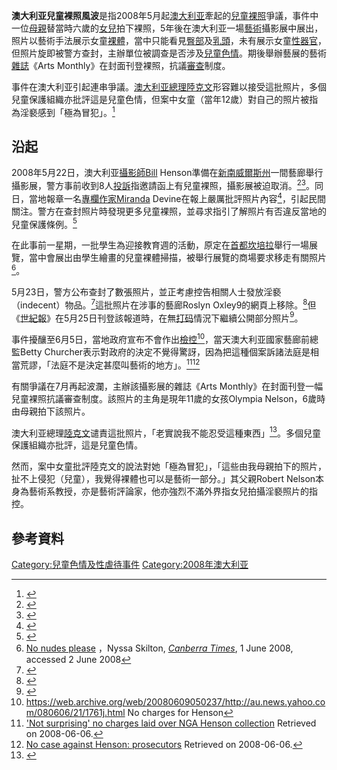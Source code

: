 '''澳大利亚兒童裸照風波'''是指2008年5月起[[澳大利亚|澳大利亚]]牽起的[[兒童|兒童]][[裸照|裸照]]爭議，事件中一位[[母親|母親]]替當時六歲的[[女兒|女兒]]拍下裸照，5年後在澳大利亚一場[[藝術|藝術]]攝影展中展出，照片以藝術手法展示女童[[裸體|裸體]]，當中只能看見[[臀部|臀部]]及[[乳頭|乳頭]]，未有展示女童[[性器官|性器官]]，但照片旋即被警方查封，主辦單位被調查是否涉及[[兒童色情|兒童色情]]。期後舉辦藝展的藝術[[雜誌|雜誌]]《Arts Monthly》在封面刊登裸照，抗議[[審查|審查]]制度。

事件在澳大利亚引起連串爭議。[[澳大利亞總理|澳大利亚總理]][[陸克文|陸克文]]形容難以接受這批照片，多個兒童保護組織亦批評這是兒童色情，但案中女童（當年12歲）對自己的照片被指為淫褻感到「極為冒犯」。<ref name=SMH.com>{{Cite web |url=http://news.smh.com.au/national/pm-very-rude-about-my-nude-photo-girl-20080707-32sh.html |title=PM very rude about my nude photo: girl |publisher=The Sydney Morning Herald |date=2008-07-07 |archivedate=2009-06-03 |archiveurl=https://web.archive.org/web/20090603062429/http://news.smh.com.au/national/pm-very-rude-about-my-nude-photo-girl-20080707-32sh.html |deadurl=no }}</ref>　

== 沿起 ==
2008年5月22日，澳大利亚[[攝影師|攝影師]]Bill Henson準備在[[新南威爾斯州|新南威爾斯州]]一間藝廊舉行攝影展，警方事前收到8人[[投訴|投訴]]指邀請函上有兒童裸照，攝影展被迫取消。<ref>{{cite news |last=Tovey |first=Josephine |coauthors=Kennedy, Les; Welch, Dylan |date=May 24, 2008 |title=Art obscenity charges |work=[[The_Sydney_Morning_Herald|The Sydney Morning Herald]] |url=http://www.smh.com.au/news/arts/henson-finds-support-over-photos/2008/05/23/1211183097197.html |accessdate=2008-05-28 |archivedate=2008-07-13 |archiveurl=https://web.archive.org/web/20080713043449/http://www.smh.com.au/news/arts/henson-finds-support-over-photos/2008/05/23/1211183097197.html |dead-url=no }}</ref><ref>{{cite news |title=Gallery: Nude children exhibit shut |work=[[News.com.au|News.com.au]] |url=http://www.news.com.au/gallery/0,22056,5031912-5010140,00.html |accessdate=2008-05-28 |deadurl=yes |archiveurl=https://web.archive.org/web/20080525213842/http://www.news.com.au/gallery/0%2C22056%2C5031912-5010140%2C00.html |archivedate=2008-05-25 }}</ref>。同日，當地報章一名[[專欄作家|專欄作家]]Miranda Devine在報上嚴厲批評照片內容<ref>{{cite news |last=Devine |first=Miranda |date=2008-05-22 |title=Moral backlash over sexing up of our children |publisher=[[The_Sydney_Morning_Herald|The Sydney Morning Herald]] |url=http://www.smh.com.au/articles/2008/05/21/1211182891875.html?page=3 |accessdate=2008-06-16 |archivedate=2016-03-03 |archiveurl=https://web.archive.org/web/20160303183127/http://www.smh.com.au/articles/2008/05/21/1211182891875.html?page=3 |dead-url=no }}</ref>，引起民間關注。警方在查封照片時發現更多兒童裸照，並尋求指引了解照片有否違反當地的兒童保護條例。<ref>{{Cite web |url=http://www.aifs.gov.au/nch/resources/legislation/legislation.html |title=存档副本 |accessdate=2008-07-07 |archivedate=2009-07-11 |archiveurl=https://web.archive.org/web/20090711023525/http://www.aifs.gov.au/nch/resources/legislation/legislation.html |dead-url=no }}</ref>

在此事前一星期，一批學生為迎接教育週的活動，原定在[[首都|首都]][[坎培拉|坎培拉]]舉行一場展覽，當中會展出由學生繪畫的兒童裸體掃描，被舉行展覽的商場要求移走有關照片<ref>[http://canberra.yourguide.com.au/news/local/news/general/no-nudes-please/780629.aspx No nudes please] {{Wayback|url=http://canberra.yourguide.com.au/news/local/news/general/no-nudes-please/780629.aspx |date=20080601182415 }}，Nyssa Skilton, ''[[Canberra_Times|Canberra Times]]'', 1 June 2008, accessed 2 June 2008</ref>。

5月23日，警方公布查封了數張照片，並正考慮控告相關人士發放淫褻（indecent）物品。<ref name="Kennedy">{{cite news |last=Kennedy |first=Les |date=May 23, 2008 |title=Henson show charges |work=[[The_Sydney_Morning_Herald|The Sydney Morning Herald]] |url=http://www.smh.com.au/news/arts/henson-show-charges/2008/05/23/1211183060208.html |accessdate=2008-05-28 |archivedate=2018-05-15 |archiveurl=https://web.archive.org/web/20180515090830/https://www.smh.com.au/news/arts/henson-show-charges/2008/05/23/1211183060208.html |dead-url=no }}</ref>這批照片在涉事的藝廊Roslyn Oxley9的網頁上移除。<ref name="roslynoxley9">{{cite web |title=Bell Henson, 2008 |work=Roslyn Oxley9 Gallery |url=http://www.roslynoxley9.com.au/artists/18/Bill_Henson/1098/ |accessdate=2008-05-28 |archivedate=2019-06-12 |archiveurl=https://web.archive.org/web/20190612090912/https://www.roslynoxley9.com.au/artists/18/Bill_Henson/1098/ |dead-url=no }}</ref>但《[[世紀報|世紀報]]》在5月25日刊登該報道時，在無[[马赛克_(影像处理)|打码]]情況下繼續公開部分照片<ref name="Elder">{{cite news |last=Elder |first=John |date=May 25, 2008 |title=The controversial career of Bill Henson |work=[[The_Age|The Age]] |url=http://www.theage.com.au/news/national/the-controversial-career-of-bill-henson/2008/05/24/1211183189567.html |accessdate=2008-05-28 |archivedate=2018-05-17 |archiveurl=https://web.archive.org/web/20180517064002/https://www.theage.com.au/news/national/the-controversial-career-of-bill-henson/2008/05/24/1211183189567.html |dead-url=no }}</ref>。

事件擾釀至6月5日，當地政府宣布不會作出[[檢控|檢控]]<ref>https://web.archive.org/web/20080609050237/http://au.news.yahoo.com/080606/21/1761j.html No charges for Henson</ref>，當天澳大利亚國家藝廊前總監Betty Churcher表示對政府的決定不覺得驚訝，因為把這種個案訴諸法庭是相當荒謬，「法庭不是決定甚麼叫藝術的地方」。<ref>[https://web.archive.org/web/20080610145101/http://au.news.yahoo.com/080606/21/175vw.html 'Not surprising' no charges laid over NGA Henson collection] Retrieved on 2008-06-06.</ref><ref>[https://web.archive.org/web/20080609050237/http://au.news.yahoo.com/080606/21/1761j.html No case against Henson: prosecutors] Retrieved on 2008-06-06.</ref>

有關爭議在7月再起波瀾，主辦該攝影展的雜誌《Arts Monthly》在封面刊登一幅兒童裸照抗議審查制度。該照片的主角是現年11歲的女孩Olympia Nelson，6歲時由母親拍下該照片。

澳大利亚總理[[陸克文|陸克文]]谴責這批照片，「老實說我不能忍受這種東西」<ref>{{Cite web |url=http://www.telegraph.co.uk/news/worldnews/australiaandthepacific/australia/2262990/Kevin-Rudd-criticises-publication-of-nude-pictures-of-six-year-old.html |title=Kevin Rudd criticises publication of nude pictures of six-year-old - Telegraph<!-- 机器人生成的标题 --> |accessdate=2008-07-07 |archivedate=2019-06-05 |archiveurl=https://web.archive.org/web/20190605063006/https://www.telegraph.co.uk/news/worldnews/australiaandthepacific/australia/2262990/Kevin-Rudd-criticises-publication-of-nude-pictures-of-six-year-old.html |dead-url=no }}</ref>。多個兒童保護組織亦批評，這是兒童色情。

然而，案中女童批評陸克文的說法對她「極為冒犯」，「這些由我母親拍下的照片，扯不上侵犯（兒童），我覺得裸體也可以是藝術一部分。」其父親Robert Nelson本身為藝術系教授，亦是藝術評論家，他亦強烈不滿外界指女兒拍攝淫褻照片的指控。{{r|SMH.com}}

== 參考資料 ==
{{reflist|2}}

{{Authority control}}
[[Category:兒童色情及性虐待事件|Category:兒童色情及性虐待事件]]
[[Category:2008年澳大利亚|Category:2008年澳大利亚]]